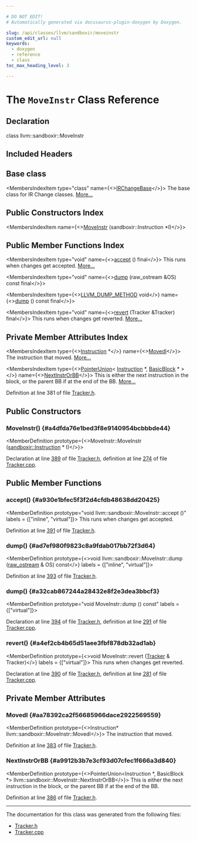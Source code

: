 ```yaml
---

# DO NOT EDIT!
# Automatically generated via docusaurus-plugin-doxygen by Doxygen.

slug: /api/classes/llvm/sandboxir/moveinstr
custom_edit_url: null
keywords:
  - doxygen
  - reference
  - class
toc_max_heading_level: 3

---
```





# The `MoveInstr` Class Reference

<DoxygenPage pluginConfig={pluginConfig}>



## Declaration

<CodeBlock>class llvm::sandboxir::MoveInstr</CodeBlock>

## Included Headers

<IncludesList>
<IncludesListItem
  filePath="llvm/SandboxIR/Tracker.h"
  permalink="/docs/api/files/include/include/llvm/include/llvm/sandboxir/tracker-h"
  isLocal="true" />
</IncludesList>

## Base class

<MembersIndex>

<MembersIndexItem
  type="class"
  name={<><a href="/docs/api/classes/llvm/sandboxir/irchangebase">IRChangeBase</a></>}>
The base class for IR Change classes. <a href="/docs/api/classes/llvm/sandboxir/irchangebase/#details">More...</a>
</MembersIndexItem>

</MembersIndex>

## Public Constructors Index

<MembersIndex>

<MembersIndexItem
  name={<><a href="#a4dfda76e1bed3f8e9140954bcbbbde44">MoveInstr</a> (sandboxir::Instruction &#42;I)</>}>
</MembersIndexItem>

</MembersIndex>

## Public Member Functions Index

<MembersIndex>

<MembersIndexItem
  type="void"
  name={<><a href="#a930e1bfec5f3f2d4cfdb48638dd20425">accept</a> () final</>}>
This runs when changes get accepted. <a href="#a930e1bfec5f3f2d4cfdb48638dd20425">More...</a>
</MembersIndexItem>

<MembersIndexItem
  type="void"
  name={<><a href="#ad7ef980f9823c8a9fdab017bb72f3d64">dump</a> (raw&#95;ostream &amp;OS) const final</>}>
</MembersIndexItem>

<MembersIndexItem
  type={<><a href="/docs/api/files/include/include/llvm/include/llvm/support/compiler-h/#aa863693eef567397d9c292da5bf22d34">LLVM&#95;DUMP&#95;METHOD</a> void</>}
  name={<><a href="#a32cab867244a28432e8f2e3dea3bbcf3">dump</a> () const final</>}>
</MembersIndexItem>

<MembersIndexItem
  type="void"
  name={<><a href="#a4ef2cb4b65d51aee3fbf878db32ad1ab">revert</a> (Tracker &amp;Tracker) final</>}>
This runs when changes get reverted. <a href="#a4ef2cb4b65d51aee3fbf878db32ad1ab">More...</a>
</MembersIndexItem>

</MembersIndex>

## Private Member Attributes Index

<MembersIndex>

<MembersIndexItem
  type={<><a href="/docs/api/classes/llvm/sandboxir/instruction">Instruction</a> &#42;</>}
  name={<><a href="#aa78392ca2f56685966dace2922569559">MovedI</a></>}>
The instruction that moved. <a href="#aa78392ca2f56685966dace2922569559">More...</a>
</MembersIndexItem>

<MembersIndexItem
  type={<><a href="/docs/api/classes/llvm/pointerunion">PointerUnion</a>&lt; <a href="/docs/api/classes/llvm/sandboxir/instruction">Instruction</a> &#42;, <a href="/docs/api/classes/llvm/basicblock">BasicBlock</a> &#42; &gt;</>}
  name={<><a href="#a9912b3b7e3cf93d07cfec1f666a3d840">NextInstrOrBB</a></>}>
This is either the next instruction in the block, or the parent BB if at the end of the BB. <a href="#a9912b3b7e3cf93d07cfec1f666a3d840">More...</a>
</MembersIndexItem>

</MembersIndex>


Definition at line 381 of file <a href="/docs/api/files/include/include/llvm/include/llvm/sandboxir/tracker-h">Tracker.h</a>.

<SectionDefinition>

## Public Constructors

### MoveInstr() {#a4dfda76e1bed3f8e9140954bcbbbde44}

<MemberDefinition
  prototype={<>MoveInstr::MoveInstr (<a href="/docs/api/classes/llvm/sandboxir/instruction">sandboxir::Instruction</a> &#42; I)</>}>

Declaration at line <a href="/docs/api/files/include/include/llvm/include/llvm/sandboxir/tracker-h/#l00389">389</a> of file <a href="/docs/api/files/include/include/llvm/include/llvm/sandboxir/tracker-h">Tracker.h</a>, definition at line <a href="/docs/api/files/lib/lib/sandboxir/tracker-cpp/#l00274">274</a> of file <a href="/docs/api/files/lib/lib/sandboxir/tracker-cpp">Tracker.cpp</a>.
</MemberDefinition>

</SectionDefinition>

<SectionDefinition>

## Public Member Functions

### accept() {#a930e1bfec5f3f2d4cfdb48638dd20425}

<MemberDefinition
  prototype="void llvm::sandboxir::MoveInstr::accept ()"
  labels = {["inline", "virtual"]}>
This runs when changes get accepted.

Definition at line <a href="/docs/api/files/include/include/llvm/include/llvm/sandboxir/tracker-h/#l00391">391</a> of file <a href="/docs/api/files/include/include/llvm/include/llvm/sandboxir/tracker-h">Tracker.h</a>.
</MemberDefinition>

### dump() {#ad7ef980f9823c8a9fdab017bb72f3d64}

<MemberDefinition
  prototype={<>void llvm::sandboxir::MoveInstr::dump (<a href="/docs/api/classes/llvm/raw-ostream">raw&#95;ostream</a> &amp; OS) const</>}
  labels = {["inline", "virtual"]}>

Definition at line <a href="/docs/api/files/include/include/llvm/include/llvm/sandboxir/tracker-h/#l00393">393</a> of file <a href="/docs/api/files/include/include/llvm/include/llvm/sandboxir/tracker-h">Tracker.h</a>.
</MemberDefinition>

### dump() {#a32cab867244a28432e8f2e3dea3bbcf3}

<MemberDefinition
  prototype="void MoveInstr::dump () const"
  labels = {["virtual"]}>

Declaration at line <a href="/docs/api/files/include/include/llvm/include/llvm/sandboxir/tracker-h/#l00394">394</a> of file <a href="/docs/api/files/include/include/llvm/include/llvm/sandboxir/tracker-h">Tracker.h</a>, definition at line <a href="/docs/api/files/lib/lib/sandboxir/tracker-cpp/#l00291">291</a> of file <a href="/docs/api/files/lib/lib/sandboxir/tracker-cpp">Tracker.cpp</a>.
</MemberDefinition>

### revert() {#a4ef2cb4b65d51aee3fbf878db32ad1ab}

<MemberDefinition
  prototype={<>void MoveInstr::revert (<a href="/docs/api/classes/llvm/sandboxir/tracker">Tracker</a> &amp; Tracker)</>}
  labels = {["virtual"]}>
This runs when changes get reverted.

Declaration at line <a href="/docs/api/files/include/include/llvm/include/llvm/sandboxir/tracker-h/#l00390">390</a> of file <a href="/docs/api/files/include/include/llvm/include/llvm/sandboxir/tracker-h">Tracker.h</a>, definition at line <a href="/docs/api/files/lib/lib/sandboxir/tracker-cpp/#l00281">281</a> of file <a href="/docs/api/files/lib/lib/sandboxir/tracker-cpp">Tracker.cpp</a>.
</MemberDefinition>

</SectionDefinition>

<SectionDefinition>

## Private Member Attributes

### MovedI {#aa78392ca2f56685966dace2922569559}

<MemberDefinition
  prototype={<>Instruction&#42; llvm::sandboxir::MoveInstr::MovedI</>}>
The instruction that moved.

Definition at line <a href="/docs/api/files/include/include/llvm/include/llvm/sandboxir/tracker-h/#l00383">383</a> of file <a href="/docs/api/files/include/include/llvm/include/llvm/sandboxir/tracker-h">Tracker.h</a>.
</MemberDefinition>

### NextInstrOrBB {#a9912b3b7e3cf93d07cfec1f666a3d840}

<MemberDefinition
  prototype={<>PointerUnion&lt;Instruction &#42;, BasicBlock &#42;&gt; llvm::sandboxir::MoveInstr::NextInstrOrBB</>}>
This is either the next instruction in the block, or the parent BB if at the end of the BB.

Definition at line <a href="/docs/api/files/include/include/llvm/include/llvm/sandboxir/tracker-h/#l00386">386</a> of file <a href="/docs/api/files/include/include/llvm/include/llvm/sandboxir/tracker-h">Tracker.h</a>.
</MemberDefinition>

</SectionDefinition>

<hr/>

The documentation for this class was generated from the following files:

<ul>
<li><a href="/docs/api/files/include/include/llvm/include/llvm/sandboxir/tracker-h">Tracker.h</a></li>
<li><a href="/docs/api/files/lib/lib/sandboxir/tracker-cpp">Tracker.cpp</a></li>
</ul>

</DoxygenPage>
